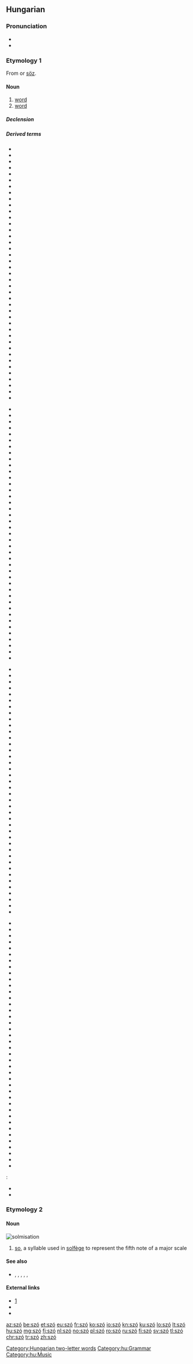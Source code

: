 {{also|sző}}
==Hungarian==

===Pronunciation===
* {{hu-IPA}}
* {{audio|Hu-szó.ogg|Audio|lang=hu}}

===Etymology 1===
From {{etyl|fiu-ugr-pro|hu}} {{m|fiu-ugr-pro|*sawɜ}} or {{etyl|otk|hu}} [[söz]].

====Noun====
{{hu-noun|pl=szavak}}

# [[word]] {{gloss|smallest unit of language which has a particular meaning}}
# [[word]] {{gloss|promise; oath or guarantee}}
#: {{ux|hu|Soha nem szegi meg a '''szavát'''.|He/she never breaks his/her word.|inline=1}}

=====Declension=====
{{hu-infl-nom|szava|o|-|stem2=szó}}{{hu-pos-atok|szav||ai}}

=====Derived terms=====
{{der-top4}}
* {{l|hu|becsületszó}}
* {{l|hu|betűszó}}
* {{l|hu|címszó}}
* {{l|hu|divatszó}}
* {{l|hu|elöljárószó}}
* {{l|hu|előszó}}
* {{l|hu|harangszó}}
* {{l|hu|határozószó}}
* {{l|hu|hegedűszó}}
* {{l|hu|ikerszó}}
* {{l|hu|indulatszó}}
* {{l|hu|jelszó}}
* {{l|hu|jövevényszó}}
* {{l|hu|kölcsönszó}}
* {{l|hu|kötőszó}}
* {{l|hu|kulcsszó}}
* {{l|hu|módosítószó}}
* {{l|hu|mondatszó}}
* {{l|hu|mozaikszó}}
* {{l|hu|muzsikaszó}}
* {{l|hu|orgonaszó}}
* {{l|hu|segédszó}}
* {{l|hu|simulószó}}
* {{l|hu|szóaktiválás}}
* {{l|hu|szóalak}}
* {{l|hu|szóalakzat}}
* {{l|hu|szóalkotás}}
* {{l|hu|szóállomány}}
* {{l|hu|szóanyag}}
* {{l|hu|szóáradat}}
* {{l|hu|szóasszociáció}}
* {{l|hu|szóbeli}}
* {{l|hu|szóbeszéd}}
* {{l|hu|szóbokor}}
* {{l|hu|szóbőség}}
* {{l|hu|szócikk}}
* {{l|hu|szócsalád}}
* {{l|hu|szócsata}}
* {{l|hu|szócsavarás}}
* {{l|hu|szócséplés}}
* {{l|hu|szócsoport}}
{{der-mid4}}
* {{l|hu|szócső}}
* {{l|hu|szódíj}}
* {{l|hu|szóegyenlet}}
* {{l|hu|szóegység}}
* {{l|hu|szóelem}}
* {{l|hu|szóelemzés}}
* {{l|hu|szóelemző}}
* {{l|hu|szóellenőrzés}}
* {{l|hu|szóellenőrző}}
* {{l|hu|szóelőfordulás}}
* {{l|hu|szóelvonás}}
* {{l|hu|szófaj}}
* {{l|hu|szófecsérlés}}
* {{l|hu|szófejtés}}
* {{l|hu|szófejtő}}
* {{l|hu|szófelismerés}}
* {{l|hu|szóficam}}
* {{l|hu|szófogadás}}
* {{l|hu|szófogadatlan}}
* {{l|hu|szófogadó}}
* {{l|hu|szófordulat}}
* {{l|hu|szófosás}}
* {{l|hu|szófoszlány}}
* {{l|hu|szóföldrajz}}
* {{l|hu|szófukar}}
* {{l|hu|szófűzés}}
* {{l|hu|szógyök}}
* {{l|hu|szógyökér}}
* {{l|hu|szógyűjtemény}}
* {{l|hu|szóhagyomány}}
* {{l|hu|szóhalmaz}}
* {{l|hu|szóhalmozás}}
* {{l|hu|szóhangsúly}}
* {{l|hu|szóhangulat}}
* {{l|hu|szóhangzás}}
* {{l|hu|szóharc}}
* {{l|hu|szóhasadás}}
* {{l|hu|szóhasználat}}
* {{l|hu|szóhatár}}
* {{l|hu|szóírás}}
* {{l|hu|szóismétlés}}
{{der-mid4}}
* {{l|hu|szójárás}}
* {{l|hu|szójáték}}
* {{l|hu|szójegyzék}}
* {{l|hu|szójelentés}}
* {{l|hu|szókapcsolat}}
* {{l|hu|szókép}}
* {{l|hu|szóképzés}}
* {{l|hu|szóképző}}
* {{l|hu|szókeresés}}
* {{l|hu|szókészlet}}
* {{l|hu|szókezdő}}
* {{l|hu|szókimondás}}
* {{l|hu|szókimondó}}
* {{l|hu|szókincs}}
* {{l|hu|szókölcsönzés}}
* {{l|hu|szóköz}}
* {{l|hu|szól}}
* {{l|hu|szómágia}}
* {{l|hu|szómagyarázat}}
* {{l|hu|szómegvonás}}
* {{l|hu|szómondat}}
* {{l|hu|szómutató}}
* {{l|hu|szónok}}
* {{l|hu|szóosztály}}
* {{l|hu|szóösszerántás}}
* {{l|hu|szóösszetétel}}
* {{l|hu|szóösszevonás}}
* {{l|hu|szóözön}}
* {{l|hu|szópár}}
* {{l|hu|szópárbaj}}
* {{l|hu|szóragozás}}
* {{l|hu|szórejtvény}}
* {{l|hu|szórekord}}
* {{l|hu|szórend}}
* {{l|hu|szórész}}
* {{l|hu|szórövidítés}}
* {{l|hu|szórövidülés}}
* {{l|hu|szósor}}
* {{l|hu|szószaporítás}}
* {{l|hu|szószátyár}}
{{der-mid4}}
* {{l|hu|szószedet}}
* {{l|hu|szószegés}}
* {{l|hu|szószegő}}
* {{l|hu|szószék}}
* {{l|hu|szószemantika}}
* {{l|hu|szószerkezet}}
* {{l|hu|szószóló}}
* {{l|hu|szótag}}
* {{l|hu|szótan}}
* {{l|hu|szótanítás}}
* {{l|hu|szótanulás}}
* {{l|hu|szótár}}
* {{l|hu|szóteremtés}}
* {{l|hu|szótévesztés}}
* {{l|hu|szótlan}}
* {{l|hu|szótő}}
* {{l|hu|szótöbbség}}
* {{l|hu|szótöredék}}
* {{l|hu|szótörténet}}
* {{l|hu|szóválasztás}}
* {{l|hu|szóváltás}}
* {{l|hu|szóváltozat}}
* {{l|hu|szóvédjegy}}
* {{l|hu|szóvég}}
* {{l|hu|szóvegyülés}}
* {{l|hu|szóvicc}}
* {{l|hu|szóvirág}}
* {{l|hu|szóvivő}}
* {{l|hu|tagadószó}}
* {{l|hu|tájszó}}
* {{l|hu|tiltószó}}
* {{l|hu|utószó}}
* {{l|hu|varázsszó}}
* {{l|hu|végszó}}
* {{l|hu|vezényszó}}
* {{l|hu|vezérszó}}
* {{l|hu|viszonyszó}}
* {{l|hu|zárszó}}
* {{l|hu|zeneszó}}
* {{l|hu|zongoraszó}}
{{der-bottom}}
{{qualifier|Expressions}}:
* {{l|hu|száz szónak is egy a vége}}
* {{l|hu|szóra sem érdemes}}

===Etymology 2===
{{rfe|lang=hu}}

====Noun====
[[Image:Szolmizáció.JPG|thumb|solmisation]]
{{hu-noun|k}}

# [[so]], a syllable used in [[solfège]] to represent the fifth note of a major scale

====See also====
* {{l|hu|dó}}, {{l|hu|ré}}, {{l|hu|mi}}, {{l|hu|fá}}, {{l|hu|lá}}, {{l|hu|ti}}

====External links====
* [http://cotcot.hu/miez/cikk/1579]
* {{R:Bizonfy HE 1886|aop=404}}
* {{R:HES}}

[[Category:Hungarian two-letter words]]
[[Category:hu:Grammar]]
[[Category:hu:Music]]

[[az:szó]]
[[be:szó]]
[[et:szó]]
[[eu:szó]]
[[fr:szó]]
[[ko:szó]]
[[io:szó]]
[[kn:szó]]
[[ku:szó]]
[[lo:szó]]
[[lt:szó]]
[[hu:szó]]
[[mg:szó]]
[[fj:szó]]
[[nl:szó]]
[[no:szó]]
[[pl:szó]]
[[ro:szó]]
[[ru:szó]]
[[fi:szó]]
[[sv:szó]]
[[tl:szó]]
[[chr:szó]]
[[tr:szó]]
[[zh:szó]]